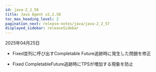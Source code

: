 ```yaml
---
id: java-2_2_58
title: Java Agent v2.2.58
toc_max_heading_level: 2
pagination_next: release-notes/java/java-2_2_57
displayed_sidebar: releaseSidebar
---
```


2025年04月25日

- <Status priority='0'>Fixed</Status>並列に呼び出すCompletable Future追跡時に発生した問題を修正

- <Status priority='0'>Fixed</Status> CompletableFuture追跡時にTPSが増加する現象を防止


<DownloadJava ver="2.2.58" />
